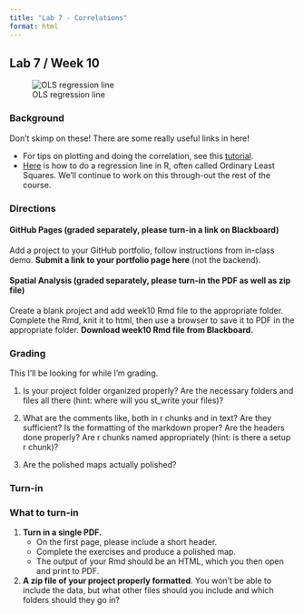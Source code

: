 ```yaml
---
title: "Lab 7 - Correlations"
format: html
---
```


## Lab 7 / Week 10

![OLS regression line](/material/ols.png)

### Background

Don't skimp on these! There are some really useful links in here!

-   For tips on plotting and doing the correlation, see this [tutorial](https://thomaselove.github.io/431notes-2017/straight-line-models-and-correlation.html).
-   [Here](https://www.r-bloggers.com/2017/07/ordinary-least-squares-ols-linear-regression-in-r/) is how to do a regression line in R, often called Ordinary Least Squares. We'll continue to work on this through-out the rest of the course.

### Directions

#### GitHub Pages (graded separately, please turn-in a link on Blackboard)

Add a project to your GitHub portfolio, follow instructions from in-class demo. **Submit a link to your portfolio page here** (not the backend).

#### Spatial Analysis (graded separately, please turn-in the PDF as well as zip file)

Create a blank project and add week10 Rmd file to the appropriate folder. Complete the Rmd, knit it to html, then use a browser to save it to PDF in the appropriate folder. **Download week10 Rmd file from Blackboard.**

### Grading

This I'll be looking for while I'm grading.

1.  Is your project folder organized properly? Are the necessary folders and files all there (hint: where will you st_write your files)?

2.  What are the comments like, both in r chunks and in text? Are they sufficient? Is the formatting of the markdown proper? Are the headers done properly? Are r chunks named appropriately (hint: is there a setup r chunk)?

3.  Are the polished maps actually polished?

### Turn-in

::: {.alert .alert-info}
### What to turn-in

1.  **Turn in a single PDF.**
    -   On the first page, please include a short header.
    -   Complete the exercises and produce a polished map.
    -   The output of your Rmd should be an HTML, which you then open and print to PDF.
2.  **A zip file of your project properly formatted**. You won't be able to include the data, but what other files should you include and which folders should they go in?
:::
